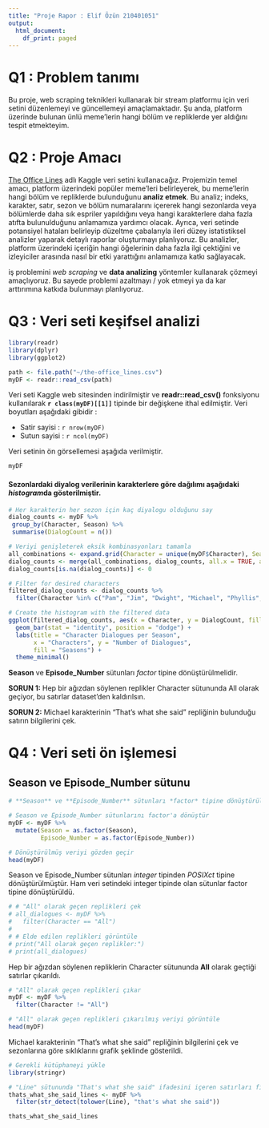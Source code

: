 ```yaml
---
title: "Proje Rapor : Elif Özün 210401051"
output:
  html_document:
    df_print: paged
---
```


# Q1 : Problem tanımı

Bu proje, web scraping teknikleri kullanarak bir stream platformu için veri setini düzenlemeyi ve güncellemeyi amaçlamaktadır. Şu anda, platform üzerinde bulunan ünlü meme'lerin hangi bölüm ve repliklerde yer aldığını tespit etmekteyim.


# Q2 : Proje Amacı

[The Office Lines](https://www.kaggle.com/datasets/fabriziocominetti/the-office-lines/) adlı Kaggle veri setini kullanacağız. Projemizin temel amacı, platform üzerindeki popüler meme'leri belirleyerek, bu meme'lerin hangi bölüm ve repliklerde bulunduğunu **analiz etmek**. Bu analiz; indeks, karakter, satır, sezon ve bölüm numaralarını içererek hangi sezonlarda veya bölümlerde daha sık espriler yapıldığını veya hangi karakterlere daha fazla atıfta bulunulduğunu anlamamıza yardımcı olacak. Ayrıca, veri setinde potansiyel hataları belirleyip düzeltme çabalarıyla ileri düzey istatistiksel analizler yaparak detaylı raporlar oluşturmayı planlıyoruz. Bu analizler, platform üzerindeki içeriğin hangi öğelerinin daha fazla ilgi çektiğini ve izleyiciler arasında nasıl bir etki yarattığını anlamamıza katkı sağlayacak.

iş problemini *web scraping* ve **data analizing** yöntemler kullanarak çözmeyi amaçlıyoruz. Bu sayede problemi azaltmayı / yok etmeyi ya da kar arttırımına katkıda bulunmayı planlıyoruz.


# Q3 : Veri seti keşifsel analizi

```r
library(readr)
library(dplyr)
library(ggplot2)

path <- file.path("~/the-office_lines.csv")
myDF <- readr::read_csv(path)
```

Veri seti Kaggle web sitesinden indirilmiştir ve **readr::read_csv()** fonksiyonu kullanılarak **`r class(myDF)[[1]]`** tipinde bir değişkene ithal edilmiştir. Veri boyutları aşağıdaki gibidir :

-   Satir sayisi : `r nrow(myDF)`
-   Sutun sayisi : `r ncol(myDF)`

Veri setinin ön görsellemesi aşağıda verilmiştir.

```r
myDF
```


#### Sezonlardaki diyalog verilerinin karakterlere göre dağılımı aşağıdaki *histogram*da gösterilmiştir.

```r
# Her karakterin her sezon için kaç diyalogu olduğunu say
dialog_counts <- myDF %>%
 group_by(Character, Season) %>%
 summarise(DialogCount = n())

# Veriyi genişleterek eksik kombinasyonları tamamla
all_combinations <- expand.grid(Character = unique(myDF$Character), Season = unique(myDF$Season))
dialog_counts <- merge(all_combinations, dialog_counts, all.x = TRUE, all.y = TRUE)
dialog_counts[is.na(dialog_counts)] <- 0

# Filter for desired characters
filtered_dialog_counts <- dialog_counts %>%
  filter(Character %in% c("Pam", "Jim", "Dwight", "Michael", "Phyllis", "Creed", "Oscar", "Angela", "Andy", "Kevin"))

# Create the histogram with the filtered data
ggplot(filtered_dialog_counts, aes(x = Character, y = DialogCount, fill = as.factor(Season))) +
  geom_bar(stat = "identity", position = "dodge") +
  labs(title = "Character Dialogues per Season",
       x = "Characters", y = "Number of Dialogues",
       fill = "Seasons") +
  theme_minimal()
```

**Season** ve **Episode_Number** sütunları *factor* tipine dönüştürülmelidir.

**SORUN 1:**
Hep bir ağızdan söylenen replikler Character sütununda All olarak geçiyor, bu satırlar dataset'den kaldırılsın.

**SORUN 2:**
Michael karakterinin "That's what she said" repliğinin bulunduğu satırın bilgilerini çek.




# Q4 : Veri seti ön işlemesi

## Season ve Episode_Number sütunu

```r
# **Season** ve **Episode_Number** sütunları *factor* tipine dönüştürülmüştür.

# Season ve Episode_Number sütunlarını factor'a dönüştür
myDF <- myDF %>%
  mutate(Season = as.factor(Season),
         Episode_Number = as.factor(Episode_Number))

# Dönüştürülmüş veriyi gözden geçir
head(myDF)

```

Season ve Episode_Number sütunları *integer* tipinden *POSIXct* tipine dönüştürülmüştür. Ham veri setindeki integer tipinde olan sütunlar factor tipine dönüştürüldü.


```r

# # "All" olarak geçen replikleri çek
# all_dialogues <- myDF %>%
#   filter(Character == "All")
# 
# # Elde edilen replikleri görüntüle
# print("All olarak geçen replikler:")
# print(all_dialogues)

```

Hep bir ağızdan söylenen repliklerin Character sütununda **All** olarak geçtiği satırlar çıkarıldı.

```r

# "All" olarak geçen replikleri çıkar
myDF <- myDF %>%
  filter(Character != "All")

# "All" olarak geçen replikleri çıkarılmış veriyi görüntüle
head(myDF)

```

Michael karakterinin "That's what she said" repliğinin bilgilerini çek ve sezonlarına göre sıklıklarını grafik şeklinde gösterildi.

```r
# Gerekli kütüphaneyi yükle
library(stringr)

# "Line" sütununda "That's what she said" ifadesini içeren satırları filtrele
thats_what_she_said_lines <- myDF %>%
  filter(str_detect(tolower(Line), "that's what she said"))

thats_what_she_said_lines



```



